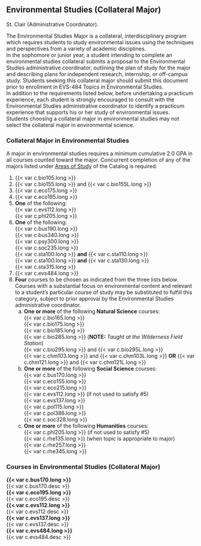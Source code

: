 ## Environmental Studies (Collateral Major) {#sec-environmental-studies}
St. Clair (Administrative Coordinator).

The Environmental Studies Major is a collateral, interdisciplinary program which requires students to study environmental issues using the techniques and perspectives from a variety of academic disciplines.  
In the sophomore or junior year, a student intending to complete an environmental studies collateral submits a proposal to the Environmental Studies administrative coordinator, outlining the plan of study for the major and describing plans for independent research, internship, or off-campus study. Students seeking this collateral major should submit this document prior to enrollment in EVS-484 Topics in Environmental Studies.   
In addition to the requirements listed below, before undertaking a practicum experience, each student is strongly encouraged to consult with the Environmental Studies administrative coordinator to identify a practicum experience that supports his or her study of environmental issues.  
Students choosing a collateral major in environmental studies may not select the collateral major in environmental science. 


### Collateral Major in Environmental Studies
A major in environmental studies requires a minimum cumulative 2.0 GPA in all courses counted toward the major.
Concurrent completion of any of the majors listed under [Areas of Study](catalog_sections/areas_of_study.qmd#Areas Of Study) of the Catalog is required.  

1. {{< var c.bio105.long >}}
2. {{< var c.bio155.long >}} and {{< var c.bio155L.long >}}
3. {{< var c.eco175.long >}}
4. {{< var c.eco195.long >}}
5. **One** of the following:  
	{{< var c.evs112.long >}}  
	{{< var c.phl205.long >}}  
6. **One** of the following:  
	{{< var c.bus190.long >}}  
	{{< var c.bus340.long >}}  
	{{< var c.psy300.long >}}  
	{{< var c.soc235.long >}}  
	{{< var c.sta100.long >}} **and** {{< var c.sta110.long >}}  
	{{< var c.sta100.long >}} **and** {{< var c.sta130.long >}}  
	{{< var c.sta315.long >}}  
7. {{< var c.evs484.long >}}
8. **Four** courses to be chosen as indicated from the three lists below. Courses with a substantial focus on environmental content and relevant to a student’s particular course of study may be substituted to fulfill this category, subject to prior approval by the Environmental Studies administrative coordinator.
	a.  **One or more** of the following **Natural Science** courses:  
		{{< var c.bio165.long >}}  
		{{< var c.bio175.long >}}  
		{{< var c.bio185.long >}}  
		{{< var c.bio285.long >}} (**NOTE:** *Taught at the Wilderness Field Station*)  
		{{< var c.bio295.long >}} and {{< var c.bio295L.long >}}  
		{{< var c.chm103.long >}} and {{< var c.chm103L.long >}} **OR** {{< var c.chm121.long >}} and {{< var c.chm121L.long >}}  
	b. **One or more** of the following **Social Science** courses:  
		{{< var c.bus170.long >}}  
		{{< var c.eco155.long >}}  
		{{< var c.eco215.long >}}  
		{{< var c.evs112.long >}} (if not used to satisfy #5)  
		{{< var c.evs137.long >}}  
		{{< var c.pol115.long >}}  
		{{< var c.pol386.long >}}  
		{{< var c.soc328.long >}}  
	c. **One or more** of the following **Humanities** courses:  
		{{< var c.phl205.long >}} (if not used to satisfy #5)  
		{{< var c.rhe135.long >}} (when topic is appropriate to major)  
		{{< var c.rhe257.long >}}  
		{{< var c.rhe345.long >}}  


### Courses in Environmental Studies (Collateral Major) 
 **{{< var c.bus170.long >}}**  
  {{< var c.bus170.desc >}}   
 **{{< var c.eco195.long >}}**  
  {{< var c.eco195.desc >}}   
 **{{< var c.evs112.long >}}**  
  {{< var c.evs112.desc >}}   
 **{{< var c.evs137.long >}}**  
  {{< var c.evs137.desc >}}   
 **{{< var c.evs484.long >}}**  
  {{< var c.evs484.desc >}}   













